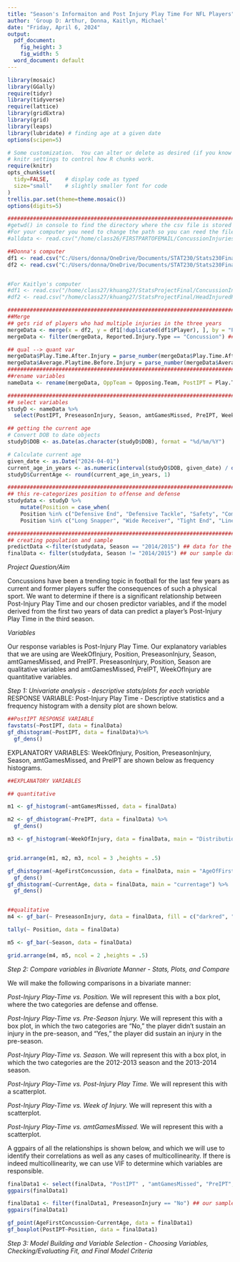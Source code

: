 ```yaml
---
title: "Season's Informaiton and Post Injury Play Time For NFL Players"
author: 'Group D: Arthur, Donna, Kaitlyn, Michael'
date: "Friday, April 6, 2024"
output:
  pdf_document:
    fig_height: 3
    fig_width: 5
  word_document: default
---
```


```r
library(mosaic)
library(GGally)
require(tidyr)
library(tidyverse)
require(lattice)
library(gridExtra)
library(grid)
library(leaps)
library(lubridate) # finding age at a given date
options(scipen=5)
```

```r
# Some customization.  You can alter or delete as desired (if you know what you are doing).
# knitr settings to control how R chunks work.
require(knitr)
opts_chunk$set(
  tidy=FALSE,     # display code as typed
  size="small"    # slightly smaller font for code
)
trellis.par.set(theme=theme.mosaic())  
options(digits=5)
```


```r
###############################################################################################
#getwd() in console to find the directory where the csv file is stored on your computer
#For your computer you need to change the path so you can reed the file
#alldata <- read.csv("/home/class26/FIRSTPARTOFEMAIL/ConcussionInjuries2012-2014.csv") 

##Donna's computer
df1 <- read.csv("C:/Users/donna/OneDrive/Documents/STAT230/Stats230FinalProject/ConcussionInjuries2012-2014.csv")
df2 <- read.csv("C:/Users/donna/OneDrive/Documents/STAT230/Stats230FinalProject/HeadInjuredPlayers.csv")


#For Kaitlyn's computer
#df1 <- read.csv("/home/class27/khuang27/StatsProjectFinal/ConcussionInjuries2012-2014.csv")
#df2 <- read.csv("/home/class27/khuang27/StatsProjectFinal/HeadInjuredPlayers.csv")

###############################################################################################
##Merge
## gets rid of players who had multiple injuries in the three years
mergeData <- merge(x = df2, y = df1[!duplicated(df1$Player), ], by = "Player", all.x = TRUE)
mergeData <- filter(mergeData, Reported.Injury.Type == "Concussion") ## filter so there's only concussions 

## qual --> quant var
mergeData$Play.Time.After.Injury = parse_number(mergeData$Play.Time.After.Injury)
mergeData$Average.Playtime.Before.Injury = parse_number(mergeData$Average.Playtime.Before.Injury)
###############################################################################################
##rename variables
nameData <- rename(mergeData, OppTeam = Opposing.Team, PostIPT = Play.Time.After.Injury, PreseasonInjury = Pre.Season.Injury., OnWinningTeam = Winning.Team., amtTimeInjured = Weeks.Injured, WeekOfInjury = Week.of.Injury, UnknownInjury = Unknown.Injury., ReportedTypeOfInjury = Reported.Injury.Type, PreIPT = Average.Playtime.Before.Injury, TotalSnaps = Total.Snaps, amtGamesMissed = Games.Missed, GM12 = X2012.2013...Games.Missed, GM13 = X2013.2014...Games.Missed, GM14 = X2014.2015...Games.Missed, I12 = X2012.2013...Number.of.Injuries , I13 = X2013.2014...Number.of.Injuries, I14 = X2014.2015...Number.of.Injuries, TotalInjuries = Total.Number.of.Injuries..2012.2014., PosDuringInjury = Roles.during.injuries, DOB = Date.of.Birth, AgeFirstConcussion = Age.first.concussion..2012.2014., totalGamesMissed = Total.Games.Missed..2012.2014., TeamDurConcussion = Team.s..during.concussion.incidents.2012.2014, DOI = Date)

###############################################################################################
## select variables 
studyD <- nameData %>% 
  select(PostIPT, PreseasonInjury, Season, amtGamesMissed, PreIPT, WeekOfInjury, TotalSnaps, Player, I12, I13, I14, TotalInjuries, GM12, GM13, GM14,totalGamesMissed, DOB, DOI, AgeFirstConcussion, Position)

## getting the current age 
# Convert DOB to date objects
studyD$DOB <- as.Date(as.character(studyD$DOB), format = "%d/%m/%Y")

# Calculate current age
given_date <- as.Date("2024-04-01")
current_age_in_years <- as.numeric(interval(studyD$DOB, given_date) / dyears(2))
studyD$CurrentAge <- round(current_age_in_years, 1)

#############################################################################
## this re-categorizes position to offense and defense
studydata <- studyD %>% 
    mutate(Position = case_when(
    Position %in% c("Defensive End", "Defensive Tackle", "Safety", "Comerback" ) ~ "defense",
    Position %in% c("Long Snapper", "Wide Receiver", "Tight End", "Linebacker", "Quarterback", "Center", "Guard", "Full Back", "Running Back", "Offensive Tackle") ~ "offense"))

#############################################################################
## creating population and sample
predictData <-filter(studydata, Season == "2014/2015") ## data for the season we're predicting
finalData <- filter(studydata, Season != "2014/2015") ## our sample data
```
*Project Question/Aim*

Concussions have been a trending topic in football for the last few years as current and former players suffer the consequences of such a physical sport. We want to determine if there is a significant relationship between Post-Injury Play Time and our chosen predictor variables, and if the model derived from the first two years of data can predict a player’s Post-Injury Play Time in the third season. 

*Variables*

Our response variables is Post-Injury Play Time. Our explanatory variables that we are using are WeekOfInjury, Position, PreseasonInjury, Season, amtGamesMissed, and PreIPT. PreseasonInjury, Position, Season are qualitative variables and amtGamesMissed, PreIPT, WeekOfInjury are quantitative variables. 

*Step 1: Univariate analysis - descriptive stats/plots for each variable*
RESPONSE VARIABLE: 
Post-Injury Play Time - Descriptive statistics and a frequency histogram with a density plot are shown below. 
```r
##PostIPT RESPONSE VARIABLE
favstats(~PostIPT, data = finalData)
gf_dhistogram(~PostIPT, data = finalData)%>%
  gf_dens()

```

EXPLANATORY VARIABLES:
WeekOfInjury, Position, PreseasonInjury, Season, amtGamesMissed, and PreIPT are shown below as frequency histograms. 
```r
##EXPLANATORY VARIABLES

## quantitative

m1 <- gf_histogram(~amtGamesMissed, data = finalData)

m2 <- gf_dhistogram(~PreIPT, data = finalData) %>%
  gf_dens()

m3 <- gf_histogram(~WeekOfInjury, data = finalData, main = "Distribution of Week of Injury")


grid.arrange(m1, m2, m3, ncol = 3 ,heights = .5) 

gf_dhistogram(~AgeFirstConcussion, data = finalData, main = "AgeOfFirstConcussion") %>%
  gf_dens()
gf_dhistogram(~CurrentAge, data = finalData, main = "currentage") %>%
  gf_dens()


##qualitative
m4 <- gf_bar(~ PreseasonInjury, data = finalData, fill = c("darkred", "forestgreen"), main = "Number of Preseason Injuries")

tally(~ Position, data = finalData)

m5 <- gf_bar(~Season, data = finalData)

grid.arrange(m4, m5, ncol = 2 ,heights = .5) 

```

*Step 2: Compare variables in Bivariate Manner -  Stats, Plots, and Compare*

We will make the following comparisons in a bivariate manner:

*Post-Injury Play-Time vs. Position.* We will represent this with a box plot, where the two categories are defense and offense. 

*Post-Injury Play-Time vs. Pre-Season Injury.* We will represent this with a box plot, in which the two categories are “No,” the player didn’t sustain an injury in the pre-season, and “Yes,” the player did sustain an injury in the pre-season. 

*Post-Injury Play-Time vs. Season.* We will represent this with a box plot, in which the two categories are the 2012-2013 season and the 2013-2014 season. 

*Post-Injury Play-Time vs. Post-Injury Play Time.* We will represent this with a scatterplot. 

*Post-Injury Play-Time vs. Week of Injury.* We will represent this with a scatterplot.

*Post-Injury Play-Time vs. amtGamesMissed.* We will represent this with a scatterplot.

A ggpairs of all the relationships is shown below, and which we will use to identify their correlations as well as any cases of multicollinearity. If there is indeed multicollinearity, we can use VIF to determine which variables are responsible.

```r
finalData1 <- select(finalData, "PostIPT" , "amtGamesMissed", "PreIPT", "WeekOfInjury",  "CurrentAge", "AgeFirstConcussion", "PreseasonInjury", "Position", "Season")
ggpairs(finalData1)

```
```r
finalData1 <- filter(finalData1, PreseasonInjury == "No") ## our sample data
ggpairs(finalData1)
```
```r
gf_point(AgeFirstConcussion~CurrentAge, data = finalData1)
gf_boxplot(PostIPT~Position, data = finalData1)
```



*Step 3: Model Building and Variable Selection - Choosing Variables, Checking/Evaluating Fit, and Final Model Criteria*